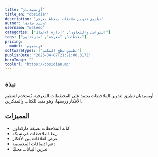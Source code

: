 ---
title: "أوبسيديان"
title_en: "obsidian"
description: "تطبيق تدوين ملاحظات بمخطط معرفي"
author: "وليد صادق"
username: "waleed"
categories: ["التواصل والتعاون", "إدارة الأعمال"]
tags: ["ملاحظات", "معرفة", "ماركداون"]
pricing:
  model: "فريميوم"
softwareTypes: ["تطبيق سطح المكتب"]
publishDate: "2025-04-07T21:21:00.317Z"
heroImage: ""
toolUrl: "https://obsidian.md"
---
## نبذة
أوبسيديان تطبيق لتدوين الملاحظات يعتمد على المخططات المعرفية. يُستخدم لتنظيم الأفكار وربطها، وهو مفيد للكتاب والمفكرين.

## المميزات
- كتابة الملاحظات بصيغة ماركداون
- ربط الملاحظات في شبكة
- عرض العلاقات بين الأفكار
- دعم الإضافات المخصصة
- تخزين البيانات محليًا
